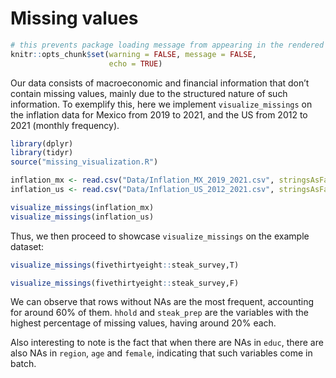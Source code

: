 # Missing values


```r
# this prevents package loading message from appearing in the rendered version of your problem set
knitr::opts_chunk$set(warning = FALSE, message = FALSE,
                      echo = TRUE)
```

Our data consists of macroeconomic and financial information that don't contain missing values, mainly due to the structured nature of such information. To exemplify this, here we implement `visualize_missings` on the inflation data for Mexico from 2019 to 2021, and the US from 2012 to 2021 (monthly frequency).

```r
library(dplyr)
library(tidyr)
source("missing_visualization.R")

inflation_mx <- read.csv("Data/Inflation_MX_2019_2021.csv", stringsAsFactors = F)
inflation_us <- read.csv("Data/Inflation_US_2012_2021.csv", stringsAsFactors = F)

visualize_missings(inflation_mx)
visualize_missings(inflation_us)

```

Thus, we then proceed to showcase `visualize_missings` on the example dataset:

```r

visualize_missings(fivethirtyeight::steak_survey,T)

visualize_missings(fivethirtyeight::steak_survey,F)


```

We can observe that rows without NAs are the most frequent, accounting for around 60% of them. `hhold` and `steak_prep` are the variables with the highest percentage of missing values, having around 20% each.

Also interesting to note is the fact that when there are NAs in `educ`, there are also NAs in `region`, `age` and `female`, indicating that such variables come in batch.

